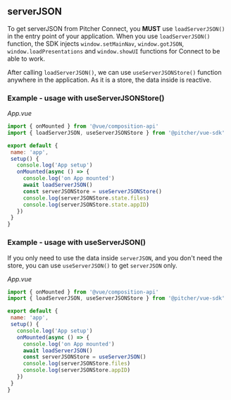 
<Meta title="Documentation/ServerJSON" />

## serverJSON
To get serverJSON from Pitcher Connect, you **MUST** use ```loadServerJSON()``` in the entry point of your application. When you use ```loadServerJSON()``` function, the SDK injects ```window.setMainNav```,  ```window.gotJSON```,  ```window.loadPresentations```  and  ```window.showUI``` functions for Connect to be able to work.

After calling ```loadServerJSON()```, we can use ```useServerJSONStore()``` function anywhere in the application. As it is a store, the data inside is reactive.
 
### Example - usage with useServerJSONStore()
 
*App.vue*
 ```javascript
import { onMounted } from '@vue/composition-api'
import { loadServerJSON, useServerJSONStore } from '@pitcher/vue-sdk'

export default {
  name: 'app',
  setup() {
    console.log('App setup')
    onMounted(async () => {
      console.log('on App mounted')
      await loadServerJSON()
      const serverJSONStore = useServerJSONStore()
      console.log(serverJSONStore.state.files)
      console.log(serverJSONStore.state.appID)
    })
  }
}
```
 
### Example - usage with useServerJSON()
If you only need to use the data inside ```serverJSON```, and you don't need the store, you can use ```useServerJSON()``` to get ```serverJSON``` only.
 
*App.vue*
 ```javascript
import { onMounted } from '@vue/composition-api'
import { loadServerJSON, useServerJSONStore } from '@pitcher/vue-sdk'

export default {
  name: 'app',
  setup() {
    console.log('App setup')
    onMounted(async () => {
      console.log('on App mounted')
      await loadServerJSON()
      const serverJSONStore = useServerJSON()
      console.log(serverJSONStore.files)
      console.log(serverJSONStore.appID)
    })
  }
}
```